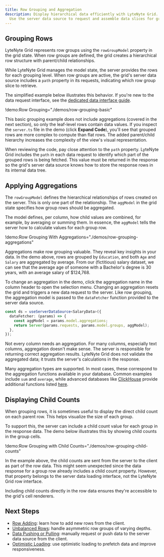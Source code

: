 ```yaml
---
title: Row Grouping and Aggregation
description: Display hierarchical data efficiently with LyteNyte Grid.
  Use the server data source to request and assemble data slices for grouped grid views.
---
```


## Grouping Rows

LyteNyte Grid represents row groups using the `rowGroupModel` property in the grid state.
When row groups are defined, the grid creates a hierarchical row structure with parent/child relationships.

While LyteNyte Grid manages the model state, the server provides the rows for each grouping level.
When row groups are active, the grid's server data source includes a `path` property in its requests,
indicating which row group slice to retrieve.

The simplified example below illustrates this behavior. If you're new to the data request
interface, see the [dedicated data interface guide](/docs/server-data-loading-interface).

!demo:Row Grouping="./demos/row-grouping-basic"

This basic grouping example does not include aggregations (covered in the next section), so only
the leaf-level rows contain data values.
If you inspect the `server.ts` file in the demo (click **Expand Code**), you'll
see that grouped rows are more complex to compute than flat rows. The added parent/child hierarchy
increases the complexity of the view's visual representation.

When reviewing the code, pay close attention to the `path` property.
LyteNyte Grid includes the `path` in each data request to identify
which part of the grouped rows is being fetched.
This value must be returned in the response so the grid's server
data source knows how to store the response rows in its internal data tree.

## Applying Aggregations

The `rowGroupModel` defines the hierarchical relationships of rows created on the server.
This is only one part of the relationship. The `aggModel` in the grid state specifies how group rows should be aggregated.

The model defines, per column, how child values are combined, for example, by averaging or summing them.
In essence, the `aggModel` tells the server how to calculate values for each group row.

!demo:Row Grouping With Aggregations="./demos/row-grouping-aggregations"

Aggregations make row grouping valuable. They reveal key insights in your data.
In the demo above, rows are grouped by `Education`, and both `Age` and `Salary` are aggregated by average.
From our (fictitious) salary dataset, we can see that the average age of someone with a Bachelor's
degree is 30 years, with an average salary of $124,768.

To change an aggregation in the demo, click the aggregation name in
the column header to open the selection menu.
Changing an aggregation resets the grid and triggers a new data request to the server.
Like row grouping, the aggregation model is passed to the `dataFetcher` function
provided to the server data source.

```ts
const ds = useServerDataSource<SalaryData>({
  dataFetcher: (params) => {
    const aggModel = params.model.aggregations;
    return Server(params.requests, params.model.groups, aggModel);
  },
});
```

Not every column needs an aggregation. For many columns, especially text columns, aggregation doesn't make sense.
The server is responsible for returning correct aggregation results. LyteNyte Grid does not
validate the aggregated data; it trusts the server's calculations in the response.

Many aggregation types are supported. In most cases, these correspond to the aggregation
functions available in your database. Common examples include `sum` and `average`, while advanced
databases like [ClickHouse](https://clickhouse.com/) provide additional functions
listed [here](https://clickhouse.com/docs/sql-reference/aggregate-functions/reference).

## Displaying Child Counts

When grouping rows, it is sometimes useful to display the direct child count on each parent row.
This helps visualize the size of each group.

To support this, the server can include a child count value for each group in the response data.
The demo below illustrates this by showing child counts in the group cells.

!demo:Row Grouping with Child Counts="./demos/row-grouping-child-counts"

<Callout>

In the example above, the child counts are sent from the server to the client as part of the row data.
This might seem unexpected since the data response for a group row already includes a child count property.
However, that property belongs to the server data loading interface, not the LyteNyte Grid row interface.

Including child counts directly in the row data ensures they're accessible to the grid's cell renderers.

</Callout>

## Next Steps

- [Row Adding](/docs/server-data-loading-row-adding): learn how to add new rows from the client.
- [Unbalanced Rows](/docs/server-data-loading-unbalanced-rows): handle asymmetric row groups of varying depths.
- [Data Pushing or Pulling](/docs/server-data-loading-push-and-pull): manually request or push data to the server data source from the client.
- [Optimistic Loading](/docs/server-data-loading-optimistic-loading): use optimistic loading to prefetch data and improve responsiveness.
